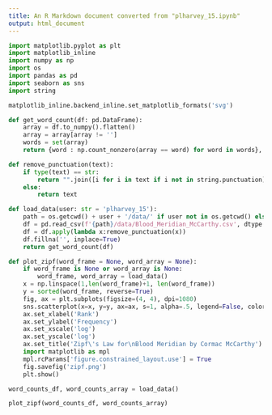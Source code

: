 ```yaml
---
title: An R Markdown document converted from "plharvey_15.ipynb"
output: html_document
---
```


```python
import matplotlib.pyplot as plt
import matplotlib_inline
import numpy as np
import os
import pandas as pd
import seaborn as sns
import string

matplotlib_inline.backend_inline.set_matplotlib_formats('svg')
```

```python
def get_word_count(df: pd.DataFrame):
    array = df.to_numpy().flatten()
    array = array[array != '']
    words = set(array)
    return {word : np.count_nonzero(array == word) for word in words}, array

def remove_punctuation(text):
    if type(text) == str:
        return "".join([i for i in text if i not in string.punctuation]).strip()
    else:
        return text

def load_data(user: str = 'plharvey_15'):
    path = os.getcwd() + user + '/data/' if user not in os.getcwd() else os.getcwd()
    df = pd.read_csv(f'{path}/data/Blood_Meridian_McCarthy.csv', dtype = str, encoding='utf-8')
    df = df.apply(lambda x:remove_punctuation(x))
    df.fillna('', inplace=True)
    return get_word_count(df)

def plot_zipf(word_frame = None, word_array = None):
    if word_frame is None or word_array is None:
        word_frame, word_array = load_data()
    x = np.linspace(1,len(word_frame)+1, len(word_frame))
    y = sorted(word_frame, reverse=True)
    fig, ax = plt.subplots(figsize=(4, 4), dpi=1080)
    sns.scatterplot(x=x, y=y, ax=ax, s=1, alpha=.5, legend=False, color='black')
    ax.set_xlabel('Rank')
    ax.set_ylabel('Frequency')
    ax.set_xscale('log')
    ax.set_yscale('log')
    ax.set_title('Zipf\'s Law for\nBlood Meridian by Cormac McCarthy')
    import matplotlib as mpl
    mpl.rcParams['figure.constrained_layout.use'] = True
    fig.savefig('zipf.png')
    plt.show()
```

```python
word_counts_df, word_counts_array = load_data()
```

```python
plot_zipf(word_counts_df, word_counts_array)
```

